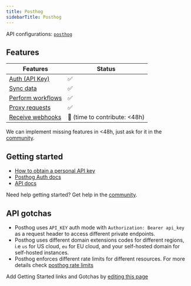```yaml
---
title: Posthog
sidebarTitle: Posthog
---
```


API configurations: [`posthog`](https://nango.dev/providers.yaml)

## Features

| Features | Status |
| - | - |
| [Auth (API Key)](/guides/getting-started/authorize-an-api-from-your-app) | ✅ |
| [Sync data](/guides/getting-started/read-from-an-api) | ✅ |
| [Perform workflows](/guides/getting-started/write-to-an-api) | ✅ |
| [Proxy requests](/guides/proxy-requests-to-an-api) | ✅ |
| [Receive webhooks](/guides/receive-webhooks-from-an-api) | 🚫 (time to contribute: &lt;48h) |

<Tip>We can implement missing features in &lt;48h, just ask for it in the [community](https://nango.dev/slack).</Tip>

## Getting started

-   [How to obtain a personal API key](https://posthog.com/docs/api#how-to-obtain-a-personal-api-key)
-   [Posthog Auth docs](https://posthog.com/docs/api#how-to-authenticate-using-the-personal-api-key)
-   [API docs](https://posthog.com/docs/api)

<Tip>Need help getting started? Get help in the [community](https://nango.dev/slack).</Tip>

## API gotchas

- Posthog uses `API_KEY` auth mode with `Authorization: Bearer api_key` as a request header to access different private endpoints.
- Posthog uses different domain extensions codes for different regions, i.e `us` for US cloud, `eu` for EU cloud, and your self-hosted domain for self-hosted instances.
- Posthog enforces different rate limits for different resources. For more details check [posthog rate limits](https://posthog.com/docs/api#rate-limiting)

<Note>Add Getting Started links and Gotchas by [editing this page](https://github.com/nangohq/nango/tree/master/docs-v2/integrations/all/posthog.mdx)</Note>